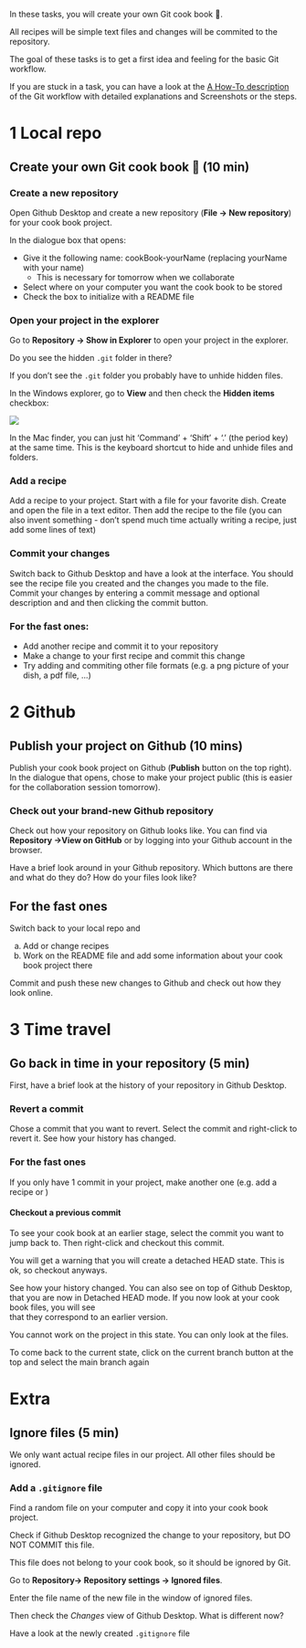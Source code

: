 In these tasks, you will create your own Git cook book 🍜.

All recipes will be simple text files and changes will be commited to the repository.

The goal of these tasks is to get a first idea and feeling for the basic Git workflow.

If you are stuck in a task, you can have a look at the [A How-To description](../how-tos/git_workflow_gh_desktop.qmd) of the Git workflow with detailed explanations and Screenshots or the steps.

:::{.panel-tabset}

# 1 Local repo

## Create your own Git cook book 🍜 (10 min)

### Create a new repository

Open Github Desktop and create a new repository (**File -> New repository**) for your
cook book project.

In the dialogue box that opens:

- Give it the following name: cookBook-yourName (replacing yourName with your name)
  - This is necessary for tomorrow when we collaborate
- Select where on your computer you want the cook book to be stored
- Check the box to initialize with a README file

### Open your project in the explorer

Go to **Repository -> Show in Explorer** to open your project in the explorer.

Do you see the hidden `.git` folder in there?

If you don't see the `.git` folder you probably have to unhide hidden files.

In the Windows explorer, go to **View** and then check the **Hidden items** checkbox:

![](tasks/img/windows_hidden_files.png)

In the Mac finder, you can just hit 'Command' + 'Shift' + '.' (the period key) at the same time.
This is the keyboard shortcut to hide and unhide files and folders.

### Add a recipe

Add a recipe to your project. Start with a file for your favorite dish. 
Create and open the file in a text editor.
Then add the recipe to the file (you can also invent something - don't spend much time
actually writing a recipe, just add some lines of text)

### Commit your changes

Switch back to Github Desktop and have a look at the interface. You should see
the recipe file you created and the changes you made to the file.
Commit your changes by entering a commit message and optional description and and
then clicking the commit button.

### For the fast ones:

- Add another recipe and commit it to your repository
- Make a change to your first recipe and commit this change
- Try adding and commiting other file formats (e.g. a png picture of your dish, a pdf file, ...)

# 2 Github

## Publish your project on Github (10 mins)

Publish your cook book project on Github (**Publish** button on the top right).
In the dialogue that opens, chose to make your project public (this is easier for
the collaboration session tomorrow).

### Check out your brand-new Github repository

Check out how your repository on Github looks like.
You can find via **Repository ->View on GitHub** or by logging into your Github
account in the browser.

Have a brief look around in your Github repository.
Which buttons are there and what do they do? How do your files look like?

## For the fast ones

Switch back to your local repo and

a) Add or change recipes
b) Work on the README file and add some information about your cook book project there

Commit and push these new changes to Github and check out how they look online.

# 3 Time travel

## Go back in time in your repository (5 min)

First, have a brief look at the history of your repository in Github Desktop.

### Revert a commit 

Chose a commit that you want to revert.
Select the commit and right-click to revert it.
See how your history has changed.

### For the fast ones

If you only have 1 commit in your project, make another one (e.g. add a recipe or )

#### Checkout a previous commit

To see your cook book at an earlier stage, select the commit you want to jump back to.
Then right-click and checkout this commit.

You will get a warning that you will create a detached HEAD state. This is ok, so
checkout anyways.

See how your history changed. You can also see on top of Github Desktop, that you
are now in Detached HEAD mode. If you now look at your cook book files, you will see  
that they correspond to an earlier version.

::: {.callout-note}
You cannot work on the project in this state. 
You can only look at the files. 
:::

To come back to the current state, click on the current branch button at the top
and select the main branch again

# Extra

## Ignore files (5 min)

We only want actual recipe files in our project. All other files should be ignored.

### Add a `.gitignore` file

Find a random file on your computer and copy it into your cook book project.

Check if Github Desktop recognized the change to your repository, but DO NOT COMMIT 
this file.

This file does not belong to your cook book, so it should be ignored by Git.

Go to **Repository-> Repository settings -> Ignored files**.

Enter the file name of the new file in the window of ignored files.

Then check the *Changes* view of Github Desktop. What is different now?

Have a look at the newly created `.gitignore` file
:::